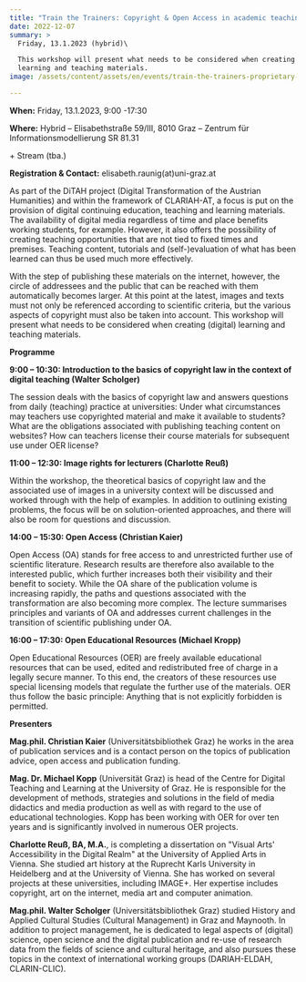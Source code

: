 ```yaml
---
title: "Train the Trainers: Copyright & Open Access in academic teaching"
date: 2022-12-07
summary: >
  Friday, 13.1.2023 (hybrid)\

  This workshop will present what needs to be considered when creating (digital)
  learning and teaching materials.
image: /assets/content/assets/en/events/train-the-trainers-proprietary-rights-open-access-in-academic-teaching/image.png

---
```


**When:** Friday, 13.1.2023, 9:00 -17:30

**Where:** Hybrid – Elisabethstraße 59/III, 8010 Graz – Zentrum für Informationsmodellierung SR 81.31

\+ Stream (tba.)

**Registration & Contact:** elisabeth.raunig(at)uni-graz.at

As part of the DiTAH project (Digital Transformation of the Austrian Humanities) and within the framework of CLARIAH-AT, a focus is put on the provision of digital continuing education, teaching and learning materials. The availability of digital media regardless of time and place benefits working students, for example. However, it also offers the possibility of creating teaching opportunities that are not tied to fixed times and premises. Teaching content, tutorials and (self-)evaluation of what has been learned can thus be used much more effectively.

With the step of publishing these materials on the internet, however, the circle of addressees and the public that can be reached with them automatically becomes larger. At this point at the latest, images and texts must not only be referenced according to scientific criteria, but the various aspects of copyright must also be taken into account. This workshop will present what needs to be considered when creating (digital) learning and teaching materials.

**Programme**

**9:00 – 10:30: Introduction to the basics of copyright law in the context of digital teaching (Walter Scholger)**

The session deals with the basics of copyright law and answers questions from daily (teaching) practice at universities: Under what circumstances may teachers use copyrighted material and make it available to students? What are the obligations associated with publishing teaching content on websites? How can teachers license their course materials for subsequent use under OER license?

**11:00 – 12:30: Image rights for lecturers (Charlotte Reuß)**

Within the workshop, the theoretical basics of copyright law and the associated use of images in a university context will be discussed and worked through with the help of examples. In addition to outlining existing problems, the focus will be on solution-oriented approaches, and there will also be room for questions and discussion.

**14:00 – 15:30: Open Access (Christian Kaier)**

Open Access (OA) stands for free access to and unrestricted further use of scientific literature. Research results are therefore also available to the interested public, which further increases both their visibility and their benefit to society. While the OA share of the publication volume is increasing rapidly, the paths and questions associated with the transformation are also becoming more complex. The lecture summarises principles and variants of OA and addresses current challenges in the transition of scientific publishing under OA.

**16:00 – 17:30: Open Educational Resources (Michael Kropp)**

Open Educational Resources (OER) are freely available educational resources that can be used, edited and redistributed free of charge in a legally secure manner. To this end, the creators of these resources use special licensing models that regulate the further use of the materials. OER thus follow the basic principle: Anything that is not explicitly forbidden is permitted.

**Presenters**

**Mag.phil. Christian Kaier** (Universitätsbibliothek Graz) he works in the area of publication services and is a contact person on the topics of publication advice, open access and publication funding.

**Mag. Dr. Michael Kopp** (Universität Graz) is head of the Centre for Digital Teaching and Learning at the University of Graz. He is responsible for the development of methods, strategies and solutions in the field of media didactics and media production as well as with regard to the use of educational technologies. Kopp has been working with OER for over ten years and is significantly involved in numerous OER projects.

**Charlotte Reuß, BA, M.A.**, is completing a dissertation on "Visual Arts' Accessibility in the Digital Realm" at the University of Applied Arts in Vienna. She studied art history at the Ruprecht Karls University in Heidelberg and at the University of Vienna. She has worked on several projects at these universities, including IMAGE+. Her expertise includes copyright, art on the internet, media art and computer animation.

**Mag.phil. Walter Scholger** (Universitätsbibliothek Graz) studied History and Applied Cultural Studies (Cultural Management) in Graz and Maynooth. In addition to project management, he is dedicated to legal aspects of (digital) science, open science and the digital publication and re-use of research data from the fields of science and cultural heritage, and also pursues these topics in the context of international working groups (DARIAH-ELDAH, CLARIN-CLIC).
